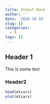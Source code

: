 ```yaml
---
title: Almost Done
author: ''
date: '2020-10-16'
slug: []
categories:
  - R
tags: []
---
```


## Header 1

This is some text

### Header2

```r
head(mtcars)
plot(mtcars)
```